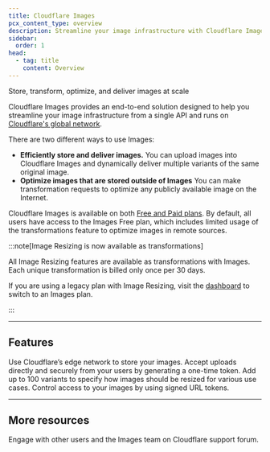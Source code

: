 ```yaml
---
title: Cloudflare Images
pcx_content_type: overview
description: Streamline your image infrastructure with Cloudflare Images. Store, transform, and deliver images efficiently using Cloudflare's global network.
sidebar:
  order: 1
head:
  - tag: title
    content: Overview
---
```



<Description>

Store, transform, optimize, and deliver images at scale
</Description>

<Plan type="all" />

Cloudflare Images provides an end-to-end solution designed to help you streamline your image infrastructure from a single API and runs on [Cloudflare's global network](https://www.cloudflare.com/network/).

There are two different ways to use Images:

- **Efficiently store and deliver images.** You can upload images into Cloudflare Images and dynamically deliver multiple variants of the same original image.
- **Optimize images that are stored outside of Images** You can make transformation requests to optimize any publicly available image on the Internet.

Cloudflare Images is available on both [Free and Paid plans](/images/pricing/). By default, all users have access to the Images Free plan, which includes limited usage of the transformations feature to optimize images in remote sources.

:::note[Image Resizing is now available as transformations]

All Image Resizing features are available as transformations with Images. Each unique transformation is billed only once per 30 days.

If you are using a legacy plan with Image Resizing, visit the [dashboard](https://dash.cloudflare.com/) to switch to an Images plan.

:::

***

## Features

<Feature header="Storage" href="/images/upload-images/">
Use Cloudflare’s edge network to store your images.


</Feature>

<Feature header="Direct creator upload" href="/images/upload-images/direct-creator-upload/">
Accept uploads directly and securely from your users by generating a one-time token.
</Feature>

<Feature header="Variants" href="/images/transform-images" cta="Create variants by transforming images">
Add up to 100 variants to specify how images should be resized for various use cases.
</Feature>

<Feature header="Signed URLs" href="/images/manage-images/serve-images/serve-private-images" cta="Serve private images">
Control access to your images by using signed URL tokens.
</Feature>

***

## More resources

<CardGrid>

<LinkTitleCard title="Community Forum" href="https://community.cloudflare.com/c/developers/images/63" icon="open-book">

Engage with other users and the Images team on Cloudflare support forum.
</LinkTitleCard>

</CardGrid>
